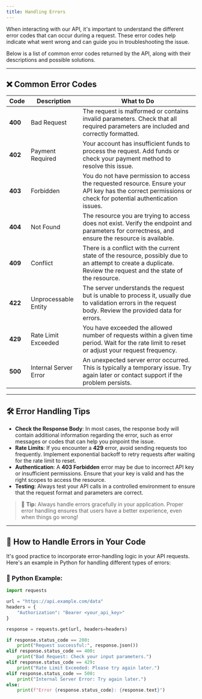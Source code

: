 ```yaml
---
title: Handling Errors
---
```


When interacting with our API, it's important to understand the different error codes that can occur during a request. These error codes help indicate what went wrong and can guide you in troubleshooting the issue.

Below is a list of common error codes returned by the API, along with their descriptions and possible solutions.

---

## ❌ Common Error Codes

| **Code** | **Description**                                      | **What to Do**                                                                                                                                                 |
|----------|------------------------------------------------------|----------------------------------------------------------------------------------------------------------------------------------------------------------------|
| **400**  | Bad Request                                          | The request is malformed or contains invalid parameters. Check that all required parameters are included and correctly formatted.                              |
| **402**  | Payment Required                                     | Your account has insufficient funds to process the request. Add funds or check your payment method to resolve this issue.                                      |
| **403**  | Forbidden                                            | You do not have permission to access the requested resource. Ensure your API key has the correct permissions or check for potential authentication issues.     |
| **404**  | Not Found                                            | The resource you are trying to access does not exist. Verify the endpoint and parameters for correctness, and ensure the resource is available.                 |
| **409**  | Conflict                                             | There is a conflict with the current state of the resource, possibly due to an attempt to create a duplicate. Review the request and the state of the resource.  |
| **422**  | Unprocessable Entity                                 | The server understands the request but is unable to process it, usually due to validation errors in the request body. Review the provided data for errors.       |
| **429**  | Rate Limit Exceeded                                  | You have exceeded the allowed number of requests within a given time period. Wait for the rate limit to reset or adjust your request frequency.                |
| **500**  | Internal Server Error                                | An unexpected server error occurred. This is typically a temporary issue. Try again later or contact support if the problem persists.                           |

---

## 🛠️ Error Handling Tips

- **Check the Response Body**: In most cases, the response body will contain additional information regarding the error, such as error messages or codes that can help you pinpoint the issue.
- **Rate Limits**: If you encounter a **429** error, avoid sending requests too frequently. Implement exponential backoff to retry requests after waiting for the rate limit to reset.
- **Authentication**: A **403 Forbidden** error may be due to incorrect API key or insufficient permissions. Ensure that your key is valid and has the right scopes to access the resource.
- **Testing**: Always test your API calls in a controlled environment to ensure that the request format and parameters are correct.

> 📌 **Tip:** Always handle errors gracefully in your application. Proper error handling ensures that users have a better experience, even when things go wrong!

---

## 🔄 How to Handle Errors in Your Code

It's good practice to incorporate error-handling logic in your API requests. Here's an example in Python for handling different types of errors:

### 🐍 Python Example:

```python
import requests

url = "https://api.example.com/data"
headers = {
    "Authorization": "Bearer <your_api_key>"
}

response = requests.get(url, headers=headers)

if response.status_code == 200:
    print("Request successful:", response.json())
elif response.status_code == 400:
    print("Bad Request: Check your input parameters.")
elif response.status_code == 429:
    print("Rate Limit Exceeded: Please try again later.")
elif response.status_code == 500:
    print("Internal Server Error: Try again later.")
else:
    print(f"Error {response.status_code}: {response.text}")
